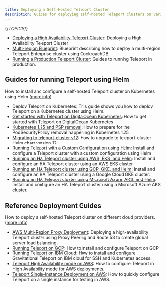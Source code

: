 ```yaml
---
title: Deploying a Self-Hosted Teleport Cluster
description: Guides for deploying self-hosted Teleport clusters on various platforms and cloud providers.
---
```


{/*TOPICS*/}

- [Deploying a High Availability Teleport Cluster](deploy-a-cluster/high-availability.mdx): Deploying a High Availability Teleport Cluster
- [Multi-region Blueprint](deploy-a-cluster/multi-region-blueprint.mdx): Blueprint describing how to deploy a multi-region Teleport Enterprise cluster using CockroachDB.
- [Running a Production Teleport Cluster](deploy-a-cluster/introduction.mdx): Guides to running Teleport in production.

## Guides for running Teleport using Helm

How to install and configure a self-hosted Teleport cluster on Kubernetes using Helm ([more info](deploy-a-cluster/helm-deployments.mdx))

- [Deploy Teleport on Kubernetes](deploy-a-cluster/helm-deployments/kubernetes-cluster.mdx): This guide shows you how to deploy Teleport on a Kubernetes cluster using Helm.
- [Get started with Teleport on DigitalOcean Kubernetes](deploy-a-cluster/helm-deployments/digitalocean.mdx): How to get started with Teleport on DigitalOcean Kubernetes
- [Kubernetes 1.25 and PSP removal](deploy-a-cluster/helm-deployments/migration-kubernetes-1-25-psp.mdx): How to prepare for the PodSecurityPolicy removal happening in Kubernetes 1.25
- [Migrating to teleport-cluster v12](deploy-a-cluster/helm-deployments/migration-v12.mdx): How to upgrade to teleport-cluster Helm chart version 12
- [Running Teleport with a Custom Configuration using Helm](deploy-a-cluster/helm-deployments/custom.mdx): Install and configure a Teleport cluster with a custom configuration using Helm
- [Running an HA Teleport cluster using AWS, EKS, and Helm](deploy-a-cluster/helm-deployments/aws.mdx): Install and configure an HA Teleport cluster using an AWS EKS cluster
- [Running an HA Teleport cluster using GCP, GKE, and Helm](deploy-a-cluster/helm-deployments/gcp.mdx): Install and configure an HA Teleport cluster using a Google Cloud GKE cluster.
- [Running an HA Teleport cluster using Microsoft Azure, AKS, and Helm](deploy-a-cluster/helm-deployments/azure.mdx): Install and configure an HA Teleport cluster using a Microsoft Azure AKS cluster.

## Reference Deployment Guides

How to deploy a self-hosted Teleport cluster on different cloud providers. ([more info](deploy-a-cluster/deployments.mdx))

- [AWS Multi-Region Proxy Deployment](deploy-a-cluster/deployments/aws-gslb-proxy-peering-ha-deployment.mdx): Deploying a high-availability Teleport cluster using Proxy Peering and Route 53 to create global server load balancing.
- [Running Teleport on GCP](deploy-a-cluster/deployments/gcp.mdx): How to install and configure Teleport on GCP
- [Running Teleport on IBM Cloud](deploy-a-cluster/deployments/ibm.mdx): How to install and configure Gravitational Teleport on IBM cloud for SSH and Kubernetes access.
- [Teleport High Availability mode on AWS](deploy-a-cluster/deployments/aws-ha-autoscale-cluster-terraform.mdx): How to configure Teleport in High Availability mode for AWS deployments.
- [Teleport Single-Instance Deployment on AWS](deploy-a-cluster/deployments/aws-starter-cluster-terraform.mdx): How to quickly configure Teleport on a single instance for testing in AWS.
